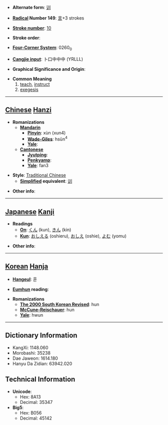 * '''Alternate form''': [[训]]

* '''[[Wiktionary:Chinese radical index| Radical]] Number 149''': [[Wiktionary:Chinese radical index 言|言]]+3 strokes

* '''[[Wiktionary:Chinese total strokes index|Stroke number]]''': [[Wiktionary:Chinese total strokes index 10|10]]

* '''Stroke order''': 

* '''[[Wiktionary:Chinese four corner index|Four-Corner System]]''': 0260<sub>0</sub>

* '''[[Wiktionary:Chinese Cangjie index|Cangjie input]]''': 卜口中中中 (YRLLL)

* '''Graphical Significance and Origin''': 

* '''Common Meaning'''
*#[[teach]], [[instruct]]
*# [[exegesis]]


----

== [[Chinese]] [[Hanzi]] ==

* '''Romanizations'''
** '''[[Mandarin]]'''
*** '''[[Pinyin]]''': xùn (xun4)
*** '''[[Wade-Giles]]''': hsün<sup>4</sup>
*** '''[[Yale]]''': 
** '''[[Cantonese]]'''
*** '''[[Jyutping]]''':
*** '''[[Penkyamp]]''': 
*** '''[[Yale]]''': fan3

* '''Style''': [[Traditional Chinese]] 
** '''[[Simplified Chinese|Simplified]] equivalent''': [[训]]

* '''Other info''': 

----

== [[Japanese]] [[Kanji]] ==

* '''Readings'''
** '''[[On]]''': [[くん]] (kun), [[きん]] (kin)
** '''[[Kun]]''': [[おしえる]] (oshieru), [[おしえ]] (oshie), [[よむ]] (yomu)

* '''Other info''':  

----

== [[Korean]] [[Hanja]] ==

* '''[[Hangeul]]''': 훈

* '''[[Eumhun]] reading''': 

* '''Romanizations'''
** '''[[The 2000 South Korean Revised Romanization|The 2000 South Korean Revised]]''': hun
** '''[[McCune-Reischauer]]''': hun
** '''[[Yale]]''': hwun

----

== Dictionary Information ==

* KangXi: 1148.060
* Morobashi: 35238
* Dae Jaweon: 1614.180
* Hanyu Da Zidian: 63942.020

== Technical Information ==

* '''Unicode''':
** Hex: 8A13
** Decimal: 35347
* '''Big5''':
** Hex: B056
** Decimal: 45142